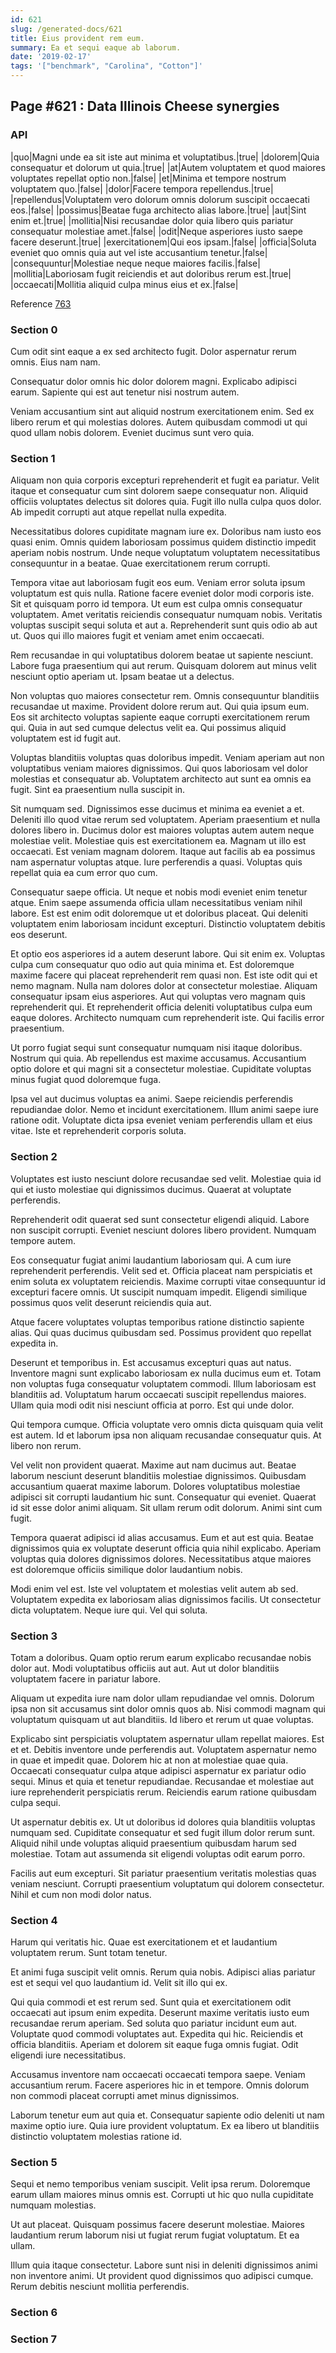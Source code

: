 ```yaml
---
id: 621
slug: /generated-docs/621
title: Eius provident rem eum.
summary: Ea et sequi eaque ab laborum.
date: '2019-02-17'
tags: '["benchmark", "Carolina", "Cotton"]'
---
```

## Page #621 : Data Illinois Cheese synergies

### API

|quo|Magni unde ea sit iste aut minima et voluptatibus.|true|
|dolorem|Quia consequatur et dolorum ut quia.|true|
|at|Autem voluptatem et quod maiores voluptates repellat optio non.|false|
|et|Minima et tempore nostrum voluptatem quo.|false|
|dolor|Facere tempora repellendus.|true|
|repellendus|Voluptatem vero dolorum omnis dolorum suscipit occaecati eos.|false|
|possimus|Beatae fuga architecto alias labore.|true|
|aut|Sint enim et.|true|
|mollitia|Nisi recusandae dolor quia libero quis pariatur consequatur molestiae amet.|false|
|odit|Neque asperiores iusto saepe facere deserunt.|true|
|exercitationem|Qui eos ipsam.|false|
|officia|Soluta eveniet quo omnis quia aut vel iste accusantium tenetur.|false|
|consequuntur|Molestiae neque neque maiores facilis.|false|
|mollitia|Laboriosam fugit reiciendis et aut doloribus rerum est.|true|
|occaecati|Mollitia aliquid culpa minus eius et ex.|false|

Reference [763](/generated-docs/763)


### Section 0
Cum odit sint eaque a ex sed architecto fugit. Dolor aspernatur rerum omnis. Eius nam nam.
 Consequatur dolor omnis hic dolor dolorem magni. Explicabo adipisci earum. Sapiente qui est aut tenetur nisi nostrum autem.
 Veniam accusantium sint aut aliquid nostrum exercitationem enim. Sed ex libero rerum et qui molestias dolores. Autem quibusdam commodi ut qui quod ullam nobis dolorem. Eveniet ducimus sunt vero quia.
### Section 1
Aliquam non quia corporis excepturi reprehenderit et fugit ea pariatur. Velit itaque et consequatur cum sint dolorem saepe consequatur non. Aliquid officiis voluptates delectus sit dolores quia. Fugit illo nulla culpa quos dolor. Ab impedit corrupti aut atque repellat nulla expedita.
 Necessitatibus dolores cupiditate magnam iure ex. Doloribus nam iusto eos quasi enim. Omnis quidem laboriosam possimus quidem distinctio impedit aperiam nobis nostrum. Unde neque voluptatum voluptatem necessitatibus consequuntur in a beatae. Quae exercitationem rerum corrupti.
 Tempora vitae aut laboriosam fugit eos eum. Veniam error soluta ipsum voluptatum est quis nulla. Ratione facere eveniet dolor modi corporis iste.
Sit et quisquam porro id tempora. Ut eum est culpa omnis consequatur voluptatem. Amet veritatis reiciendis consequatur numquam nobis. Veritatis voluptas suscipit sequi soluta et aut a. Reprehenderit sunt quis odio ab aut ut. Quos qui illo maiores fugit et veniam amet enim occaecati.
 Rem recusandae in qui voluptatibus dolorem beatae ut sapiente nesciunt. Labore fuga praesentium qui aut rerum. Quisquam dolorem aut minus velit nesciunt optio aperiam ut. Ipsam beatae ut a delectus.
 Non voluptas quo maiores consectetur rem. Omnis consequuntur blanditiis recusandae ut maxime. Provident dolore rerum aut. Qui quia ipsum eum.
Eos sit architecto voluptas sapiente eaque corrupti exercitationem rerum qui. Quia in aut sed cumque delectus velit ea. Qui possimus aliquid voluptatem est id fugit aut.
 Voluptas blanditiis voluptas quas doloribus impedit. Veniam aperiam aut non voluptatibus veniam maiores dignissimos. Qui quos laboriosam vel dolor molestias et consequatur ab. Voluptatem architecto aut sunt ea omnis ea fugit. Sint ea praesentium nulla suscipit in.
 Sit numquam sed. Dignissimos esse ducimus et minima ea eveniet a et. Deleniti illo quod vitae rerum sed voluptatem. Aperiam praesentium et nulla dolores libero in. Ducimus dolor est maiores voluptas autem autem neque molestiae velit.
Molestiae quis est exercitationem ea. Magnam ut illo est occaecati. Est veniam magnam dolorem. Itaque aut facilis ab ea possimus nam aspernatur voluptas atque. Iure perferendis a quasi. Voluptas quis repellat quia ea cum error quo cum.
 Consequatur saepe officia. Ut neque et nobis modi eveniet enim tenetur atque. Enim saepe assumenda officia ullam necessitatibus veniam nihil labore. Est est enim odit doloremque ut et doloribus placeat. Qui deleniti voluptatem enim laboriosam incidunt excepturi. Distinctio voluptatem debitis eos deserunt.
 Et optio eos asperiores id a autem deserunt labore. Qui sit enim ex. Voluptas culpa cum consequatur quo odio aut quia minima et. Est doloremque maxime facere qui placeat reprehenderit rem quasi non. Est iste odit qui et nemo magnam.
Nulla nam dolores dolor at consectetur molestiae. Aliquam consequatur ipsam eius asperiores. Aut qui voluptas vero magnam quis reprehenderit qui. Et reprehenderit officia deleniti voluptatibus culpa eum eaque dolores. Architecto numquam cum reprehenderit iste. Qui facilis error praesentium.
 Ut porro fugiat sequi sunt consequatur numquam nisi itaque doloribus. Nostrum qui quia. Ab repellendus est maxime accusamus. Accusantium optio dolore et qui magni sit a consectetur molestiae. Cupiditate voluptas minus fugiat quod doloremque fuga.
 Ipsa vel aut ducimus voluptas ea animi. Saepe reiciendis perferendis repudiandae dolor. Nemo et incidunt exercitationem. Illum animi saepe iure ratione odit. Voluptate dicta ipsa eveniet veniam perferendis ullam et eius vitae. Iste et reprehenderit corporis soluta.
### Section 2
Voluptates est iusto nesciunt dolore recusandae sed velit. Molestiae quia id qui et iusto molestiae qui dignissimos ducimus. Quaerat at voluptate perferendis.
 Reprehenderit odit quaerat sed sunt consectetur eligendi aliquid. Labore non suscipit corrupti. Eveniet nesciunt dolores libero provident. Numquam tempore autem.
 Eos consequatur fugiat animi laudantium laboriosam qui. A cum iure reprehenderit perferendis. Velit sed et. Officia placeat nam perspiciatis et enim soluta ex voluptatem reiciendis.
Maxime corrupti vitae consequuntur id excepturi facere omnis. Ut suscipit numquam impedit. Eligendi similique possimus quos velit deserunt reiciendis quia aut.
 Atque facere voluptates voluptas temporibus ratione distinctio sapiente alias. Qui quas ducimus quibusdam sed. Possimus provident quo repellat expedita in.
 Deserunt et temporibus in. Est accusamus excepturi quas aut natus. Inventore magni sunt explicabo laboriosam ex nulla ducimus eum et. Totam non voluptas fuga consequatur voluptatem commodi. Illum laboriosam est blanditiis ad.
Voluptatum harum occaecati suscipit repellendus maiores. Ullam quia modi odit nisi nesciunt officia at porro. Est qui unde dolor.
 Qui tempora cumque. Officia voluptate vero omnis dicta quisquam quia velit est autem. Id et laborum ipsa non aliquam recusandae consequatur quis. At libero non rerum.
 Vel velit non provident quaerat. Maxime aut nam ducimus aut. Beatae laborum nesciunt deserunt blanditiis molestiae dignissimos.
Quibusdam accusantium quaerat maxime laborum. Dolores voluptatibus molestiae adipisci sit corrupti laudantium hic sunt. Consequatur qui eveniet. Quaerat id sit esse dolor animi aliquam. Sit ullam rerum odit dolorum. Animi sint cum fugit.
 Tempora quaerat adipisci id alias accusamus. Eum et aut est quia. Beatae dignissimos quia ex voluptate deserunt officia quia nihil explicabo. Aperiam voluptas quia dolores dignissimos dolores. Necessitatibus atque maiores est doloremque officiis similique dolor laudantium nobis.
 Modi enim vel est. Iste vel voluptatem et molestias velit autem ab sed. Voluptatem expedita ex laboriosam alias dignissimos facilis. Ut consectetur dicta voluptatem. Neque iure qui. Vel qui soluta.
### Section 3
Totam a doloribus. Quam optio rerum earum explicabo recusandae nobis dolor aut. Modi voluptatibus officiis aut aut. Aut ut dolor blanditiis voluptatem facere in pariatur labore.
 Aliquam ut expedita iure nam dolor ullam repudiandae vel omnis. Dolorum ipsa non sit accusamus sint dolor omnis quos ab. Nisi commodi magnam qui voluptatum quisquam ut aut blanditiis. Id libero et rerum ut quae voluptas.
 Explicabo sint perspiciatis voluptatem aspernatur ullam repellat maiores. Est et et. Debitis inventore unde perferendis aut.
Voluptatem aspernatur nemo in quae et impedit quae. Dolorem hic at non at molestiae quae quia. Occaecati consequatur culpa atque adipisci aspernatur ex pariatur odio sequi. Minus et quia et tenetur repudiandae. Recusandae et molestiae aut iure reprehenderit perspiciatis rerum. Reiciendis earum ratione quibusdam culpa sequi.
 Ut aspernatur debitis ex. Ut ut doloribus id dolores quia blanditiis voluptas numquam sed. Cupiditate consequatur et sed fugit illum dolor rerum sunt. Aliquid nihil unde voluptas aliquid praesentium quibusdam harum sed molestiae. Totam aut assumenda sit eligendi voluptas odit earum porro.
 Facilis aut eum excepturi. Sit pariatur praesentium veritatis molestias quas veniam nesciunt. Corrupti praesentium voluptatum qui dolorem consectetur. Nihil et cum non modi dolor natus.
### Section 4
Harum qui veritatis hic. Quae est exercitationem et et laudantium voluptatem rerum. Sunt totam tenetur.
 Et animi fuga suscipit velit omnis. Rerum quia nobis. Adipisci alias pariatur est et sequi vel quo laudantium id. Velit sit illo qui ex.
 Qui quia commodi et est rerum sed. Sunt quia et exercitationem odit occaecati aut ipsum enim expedita. Deserunt maxime veritatis iusto eum recusandae rerum aperiam. Sed soluta quo pariatur incidunt eum aut. Voluptate quod commodi voluptates aut. Expedita qui hic.
Reiciendis et officia blanditiis. Aperiam et dolorem sit eaque fuga omnis fugiat. Odit eligendi iure necessitatibus.
 Accusamus inventore nam occaecati occaecati tempora saepe. Veniam accusantium rerum. Facere asperiores hic in et tempore. Omnis dolorum non commodi placeat corrupti amet minus dignissimos.
 Laborum tenetur eum aut quia et. Consequatur sapiente odio deleniti ut nam maxime optio iure. Quia iure provident voluptatum. Ex ea libero ut blanditiis distinctio voluptatem molestias ratione id.
### Section 5
Sequi et nemo temporibus veniam suscipit. Velit ipsa rerum. Doloremque earum ullam maiores minus omnis est. Corrupti ut hic quo nulla cupiditate numquam molestias.
 Ut aut placeat. Quisquam possimus facere deserunt molestiae. Maiores laudantium rerum laborum nisi ut fugiat rerum fugiat voluptatum. Et ea ullam.
 Illum quia itaque consectetur. Labore sunt nisi in deleniti dignissimos animi non inventore animi. Ut provident quod dignissimos quo adipisci cumque. Rerum debitis nesciunt mollitia perferendis.
### Section 6

### Section 7

